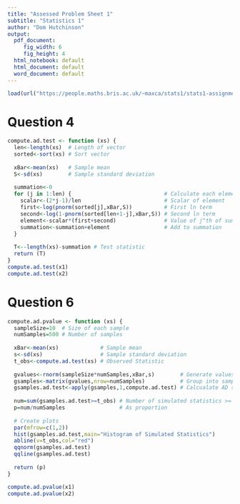 ```yaml
---
title: "Assessed Problem Sheet 1"
subtitle: "Statistics 1"
author: "Dom Hutchinson"
output:
  pdf_document: 
     fig_width: 6
     fig_height: 4
  html_notebook: default
  html_document: default
  word_document: default
---
```

```r
load(url("https://people.maths.bris.ac.uk/~maxca/stats1/stats1-assignment.RData"))
```

# Question 4
```r
compute.ad.test <- function (xs) {
  len<-length(xs)  # Length of vector
  sorted<-sort(xs) # Sort vector
  
  xBar<-mean(xs)   # Sample mean
  S<-sd(xs)        # Sample standard deviation
  
  summation<-0
  for (j in 1:len) {                             # Calculate each element of summation
    scalar<-(2*j-1)/len                          # Scalar of element
    first<-log(pnorm(sorted[j],xBar,S))          # First ln term
    second<-log(1-pnorm(sorted[len+1-j],xBar,S)) # Second ln term
    element<-scalar*(first+second)               # Value of j^th of summation
    summation<-summation+element                 # Add to summation
  }
  
  T<--length(xs)-summation # Test statistic 
  return (T)
}
compute.ad.test(x1)
compute.ad.test(x2)
```

# Question 6
```r
compute.ad.pvalue <- function (xs) {
  sampleSize=10  # Size of each sample
  numSamples=500 # Number of samples
  
  xBar<-mean(xs)             # Sample mean
  s<-sd(xs)                  # Sample standard deviation
  t_obs<-compute.ad.test(xs) # Observed Statistic
  
  gvalues<-rnorm(sampleSize*numSamples,xBar,s)        # Generate values from N(xBar,s)
  gsamples<-matrix(gvalues,nrow=numSamples)           # Group into samples
  gsamples.ad.test<-apply(gsamples,1,compute.ad.test) # Calcualate AD statistic for each sample
  
  num=sum(gsamples.ad.test>=t_obs) # Number of simulated statistics >= given
  p=num/numSamples                 # As proportion
  
  # Create plots
  par(mfrow=c(1,2))
  hist(gsamples.ad.test,main="Histogram of Simulated Statistics")
  abline(v=t_obs,col="red")
  qqnorm(gsamples.ad.test)
  qqline(gsamples.ad.test)
  
  return (p)
}

compute.ad.pvalue(x1)
compute.ad.pvalue(x2)
```